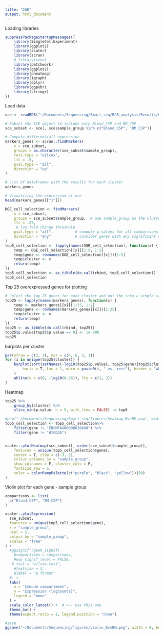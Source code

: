 ```yaml
---
title: "DGE"
output: html_document
---
```


Loading libraries
```r
suppressPackageStartupMessages({
    library(SingleCellExperiment)
    library(ggplot2)
    library(scater)
    library(scran)
    # library(venn)
    library(patchwork)
    library(ggplot2)
    library(pheatmap)
    library(igraph)
    library(dplyr)
    library(ggpubr)
    library(stringr)
})
```

Load data
```r
sce <- readRDS("~/Documents/Sequencing/Smart_seq/BCR_analysis/Results/dr_filtered_raw_data_250324.rds")
```

```r
# Subset the SCE object to include only Blood_CSP and BM_CSP
sce_subset <- sce[, sce$sample_group %in% c("Blood_CSP", "BM_CSP")]
```

```r
# Compute differentiall expression
markers_genes <- scran::findMarkers(
    x = sce_subset,
    groups = as.character(sce_subset$sample_group),
    test.type = "wilcox",
    lfc = .5,
    pval.type = "all",
    direction = "up"
)

# List of dataFrames with the results for each cluster
markers_genes

# Visualizing the expression of one
head(markers_genes[["1"]])
```
```r
DGE_cell_selection <- findMarkers(
    x = sce_subset,
    groups = sce_subset$sample_group,  # use sample_group as the cluster variable
    lfc = .25,
     # log fold change threshold
    pval.type = "all",          # compute p-values for all comparisons
    direction = "any"           # consider genes with any significant change
)
top5_cell_selection <- lapply(names(DGE_cell_selection), function(x) {
    temp <- DGE_cell_selection[[x]][1:5, 1:2]
    temp$gene <- rownames(DGE_cell_selection[[x]])[1:5]
    temp$cluster <- x
    return(temp)
})
top5_cell_selection <- as_tibble(do.call(rbind, top5_cell_selection))
top5_cell_selection

```
Top 25 overexpressed genes for plotting
```r
# Colect the top 25 genes for each cluster and put the into a single table
top25 <- lapply(names(markers_genes), function(x) {
    temp <- markers_genes[[x]][1:25, 1:2]
    temp$gene <- rownames(markers_genes[[x]])[1:25]
    temp$cluster <- x
    return(temp)
})
top25 <- as_tibble(do.call(rbind, top25))
top25$p.value[top25$p.value == 0] <- 1e-300
top25
```

barplots per cluster
```r
par(mfrow = c(2, 3), mar = c(4, 6, 3, 1))
for (i in unique(top25$cluster)) {
    barplot(sort(setNames(-log10(top25$p.value), top25$gene)[top25$cluster == i], F),
        horiz = T, las = 1, main = paste0(i, " vs. rest"), border = "white", yaxs = "i", xlab = "-log10pval"
    )
    abline(v = c(0, -log10(0.05)), lty = c(1, 2))
}
```

Heatmap
```r
top25 %>%
    group_by(cluster) %>%
    slice_min(p.value, n = 5, with_ties = FALSE) -> top5

#png("~/Documents/Sequencing/Smart_seq/figures/heatmap_BvsBM.png", width = 8, height = 6, units = "in", res = 300)
top5_cell_selection <- top5_cell_selection%>%
    filter(gene != "ENSMFAG00000030488") %>%
    filter(gene != "HIGD2A")


scater::plotHeatmap(sce_subset[, order(sce_subset$sample_group)],
    features = unique(top5_cell_selection$gene),
    center = T, zlim = c(-3, 3),
    colour_columns_by = "sample_group",
    show_colnames = F, cluster_cols = F,
    fontsize_row = 6,
    color = colorRampPalette(c("purple", "black", "yellow"))(90)
)

```

Violin plot for each gene - sample group
```r
comparisons <- list(
  c("Blood_CSP", "BM_CSP")
)

scater::plotExpression(
  sce_subset,
  features = unique(top5_cell_selection$gene),
  x = "sample_group",
  ncol = 5,
  colour_by = "sample_group",
  scales = "free"
) +
  #ggsignif::geom_signif(
    #comparisons = comparisons,
    #map_signif_level = FALSE,
   # test = "wilcox.test",
    #textsize = 3,
    #label = "p.format"
  #) +
  labs(
    x = "Immune compartment",
    y = "Expression (logcounts)",
    legend = "none"
  ) +
  scale_color_lancet() +  # <-- use this one
  theme_bw() +
  theme(aspect.ratio = 1, legend.position = "none")

#save
ggsave("~/Documents/Sequencing/figures/violin_BvsBM.png", width = 8, height = 6, dpi = 300)
```